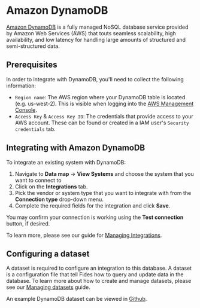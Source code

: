 
# Amazon DynamoDB
[Amazon DynamoDB](https://www.amazonaws.cn/en/dynamodb/) is a fully managed NoSQL database service provided by Amazon Web Services (AWS) that touts seamless scalability, high availability, and low latency for handling large amounts of structured and semi-structured data.

## Prerequisites
In order to integrate with DynamoDB, you'll need to collect the following information: 

- `Region name`: The AWS region where your DynamoDB table is located (e.g. us-west-2). This is visible when logging into the [AWS Management Console](https://console.aws.amazon.com/).
- `Access Key` & `Access Key ID`: The credentials that provide access to your AWS account. These can be found or created in a IAM user's `Security credentials` tab. 


## Integrating with Amazon DynamoDB
To integrate an existing system with DynamoDB: 

1. Navigate to **Data map** → **View Systems** and choose the system that you want to connect to
2. Click on the **Integrations** tab.
3. Pick the vendor or system type that you want to integrate with from the **Connection type** drop-down menu.
4. Complete the required fields for the integration and click **Save**. 

You may confirm your connection is working using the **Test connection** button, if desired.

To learn more, please see our guide for [Managing Integrations](/user-guides/integrations/manage-integrations).

## Configuring a dataset
A dataset is required to configure an integration to this database. A dataset is a configuration file that tell Fides how to query and update data in the database. To learn more about how to create and manage datasets, please see our [Managing datasets](/user-guides/datasets) guide.

An example DynamoDB dataset can be viewed in [Github](https://github.com/ethyca/fides/blob/main/data/dataset/dynamodb_example_test_dataset.yml).



